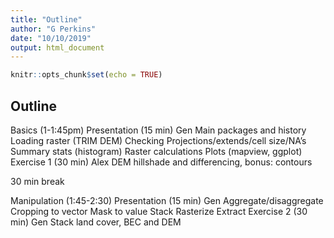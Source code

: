```yaml
---
title: "Outline"
author: "G Perkins"
date: "10/10/2019"
output: html_document
---
```


```r
knitr::opts_chunk$set(echo = TRUE)

```

## Outline

Basics (1-1:45pm) 
Presentation (15 min) Gen
Main packages and history
Loading raster (TRIM DEM)
Checking Projections/extends/cell size/NA’s
Summary stats (histogram)
Raster calculations
Plots (mapview, ggplot)
Exercise 1 (30 min) Alex
DEM hillshade and differencing, bonus: contours 

30 min break 

Manipulation (1:45-2:30)
Presentation (15 min) Gen
Aggregate/disaggregate 
Cropping to vector
Mask to value 
Stack
Rasterize
Extract 
Exercise 2 (30 min) Gen 
Stack land cover, BEC and DEM 

